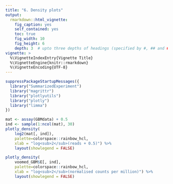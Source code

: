 ```yaml
---
title: "6. Density plots"
output:
  rmarkdown::html_vignette:
    fig_caption: yes
    self_contained: yes
    toc: true
    fig_width: 10
    fig_height: 6
    depth: 3  # upto three depths of headings (specified by #, ## and ###)  
vignette: >
  %\VignetteIndexEntry{Vignette Title}
  %\VignetteEngine{knitr::rmarkdown}
  %\VignetteEncoding{UTF-8}
---
```


```r
suppressPackageStartupMessages({
  library("SummarizedExperiment")
  library("magrittr")
  library("plotlyutils")
  library("plotly")
  library("limma")
})
```


```r

mat <- assay(GBMdata) + 0.5
ind <- sample(1:ncol(mat), 30)
plotly_density(
    log2(mat[, ind]), 
    palette=colorspace::rainbow_hcl,
    xlab = "log<sub>2</sub>(reads + 0.5)") %>% 
    layout(showlegend = FALSE)

```
```r
plotly_density(
    voomed_GBM$E[, ind], 
    palette=colorspace::rainbow_hcl,
    xlab = "log<sub>2</sub>(normalised counts per million)") %>%
    layout(showlegend = FALSE)


```
